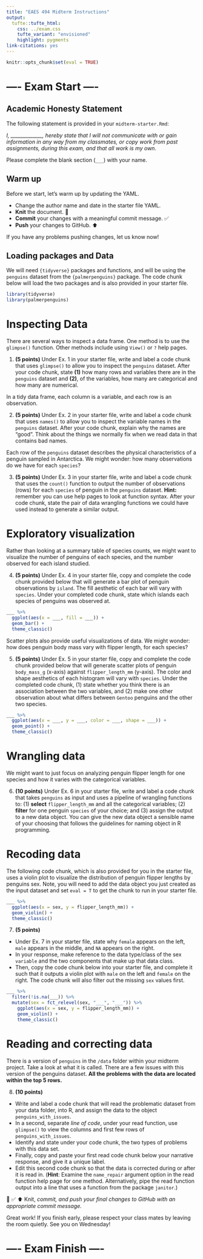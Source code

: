```yaml
---
title: "EAES 494 Midterm Instructions"
output: 
  tufte::tufte_html:
    css: ../exam.css
    tufte_variant: "envisioned"
    highlight: pygments
link-citations: yes
---
```


```r
knitr::opts_chunk$set(eval = TRUE)
```

# ---- Exam Start ----

## Academic Honesty Statement

The following statement is provided in your `midterm-starter.Rmd`:

*I, \_\_\_\_\_\_\_\_\_\_\_\_\_, hereby state that I will not communicate with or gain information in any way from my classmates, or copy work from past assignments, during this exam, and that all work is my own.*

Please complete the blank section (`___`) with your name.

## Warm up

Before we start, let's warm up by updating the YAML.

-   Change the author name and date in the starter file YAML.
-   **Knit** the document. 🧶
-   **Commit** your changes with a meaningful commit message. ✅
-   **Push** your changes to GitHub. ⬆️

If you have any problems pushing changes, let us know now!

## Loading packages and Data

We will need `{tidyverse}` packages and functions, and will be using the `penguins` dataset from the `{palmerpenguins}` package.
The code chunk below will load the two packages and is also provided in your starter file.

```r
library(tidyverse)
library(palmerpenguins)
```

# Inspecting Data

There are several ways to inspect a data frame.
One method is to use the `glimpse()` function.
Other methods include using `View()` or `?` help pages.

1.  **(5 points)** Under Ex. 1 in your starter file, write and label a code chunk that uses `glimpse()` to allow you to inspect the `penguins` dataset. After your code chunk, state **(1)** how many rows and variables there are in the `penguins` dataset and **(2)**, of the variables, how many are categorical and how many are numerical.

In a tidy data frame, each column is a variable, and each row is an observation.

2.  **(5 points)** Under Ex. 2 in your starter file, write and label a code chunk that uses `names()` to allow you to inspect the variable names in the `penguins` dataset. After your code chunk, explain why the names are "good". Think about the things we normally fix when we read data in that contains bad names.

Each row of the `penguins` dataset describes the physical characteristics of a penguin sampled in Antarctica.
We might wonder: how many observations do we have for each `species`?

3.  **(5 points)** Under Ex. 3 in your starter file, write and label a code chunk that uses the `count()` function to output the number of observations (rows) for each `species` of penguin in the `penguins` dataset. **Hint:** remember you can use help pages to look at function syntax. After your code chunk, state the pair of data wrangling functions we could have used instead to generate a similar output.

# Exploratory visualization

Rather than looking at a summary table of species counts, we might want to visualize the number of penguins of each species, and the number observed for each island studied.

4.  **(5 points)** Under Ex. 4 in your starter file, copy and complete the code chunk provided below that will generate a bar plot of penguin observations by `island`. The fill aesthetic of each bar will vary with `species`. Under your completed code chunk, state which islands each species of penguins was observed at.

```r
___ %>% 
  ggplot(aes(x = ___, fill = ___)) +
  geom_bar() +
  theme_classic()
```

Scatter plots also provide useful visualizations of data.
We might wonder: how does penguin body mass vary with flipper length, for each species?

5.  **(5 points)** Under Ex. 5 in your starter file, copy and complete the code chunk provided below that will generate scatter plots of penguin `body_mass_g` (x-axis) against `flipper_length_mm` (y-axis). The color and shape aesthetics of each histogram will vary with `species`. Under the completed code chunk, (1) state whether you think there is an association between the two variables, and (2) make one other observation about what differs between `Gentoo` penguins and the other two species.

```r
___ %>% 
  ggplot(aes(x = ___, y = ___, color = ___, shape = ___)) +
  geom_point() +
  theme_classic()
```

# Wrangling data

We might want to just focus on analyzing penguin flipper length for one species and how it varies with the categorical variables.

6.  **(10 points)** Under Ex. 6 in your starter file, write and label a code chunk that takes `penguins` as input and uses a pipeline of wrangling functions to: (1) **select** `flipper_length_mm` and all the categorical variables; (2) **filter** for one penguin `species` of your choice; and (3) assign the output to a new data object. You can give the new data object a sensible name of your choosing that follows the guidelines for naming object in R programming.

# Recoding data

The following code chunk, which is also provided for you in the starter file, uses a violin plot to visualize the distribution of penguin flipper lengths by penguins sex.
Note, you will need to add the data object you just created as the input dataset and set `eval = T` to get the chunk to run in your starter file.

```r
___ %>% 
  ggplot(aes(x = sex, y = flipper_length_mm)) +
  geom_violin() +
  theme_classic()
```

7.  **(5 points)**

-   Under Ex. 7 in your starter file, state why `female` appears on the left, `male` appears in the middle, and `NA` appears on the right.
-   In your response, make reference to the data type/class of the sex `variable` and the two components that make up that data class.
-   Then, copy the code chunk below into your starter file, and complete it such that it outputs a violin plot with `male` on the left and `female` on the right. The code chunk will also filter out the missing `sex` values first.

```r
___ %>% 
  filter(!is.na(___)) %>% 
  mutate(sex = fct_relevel(sex, "___", "___")) %>% 
    ggplot(aes(x = sex, y = flipper_length_mm)) +
    geom_violin() +
    theme_classic()
```

# Reading and correcting data

There is a version of `penguins` in the `/data` folder within your midterm project.
Take a look at what it is called.
There are a few issues with this version of the penguins dataset.
**All the problems with the data are located within the top 5 rows.**

8.  **(10 points)**

-   Write and label a code chunk that will read the problematic dataset from your data folder, into R, and assign the data to the object `penguins_with_issues`.
-   In a second, separate *line of code*, under your read function, use `glimpse()` to view the columns and first few rows of `penguins_with_issues`.
-   Identify and state under your code chunk, the two types of problems with this data set.
-   Finally, copy and paste your first read code chunk below your narrative response, and give it a unique label.
-   Edit this second code chunk so that the data is corrected during or after it is read in. (**Hint**: Examine the `name_repair` argument option in the read function help page for one method. Alternatively, pipe the read function output into a line that uses a function from the package `janitor`.)

🧶 ✅ ⬆️ Knit, *commit, and push your final changes to GitHub with an appropriate commit message.*

Great work!
If you finish early, please respect your class mates by leaving the room quietly.
See you on Wednesday!

# ---- Exam Finish ----
